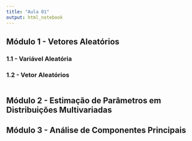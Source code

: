 ```yaml
---
title: "Aula 01"
output: html_notebook
---
```


## Módulo 1 - Vetores Aleatórios


### 1.1 - Variável Aleatória


### 1.2 - Vetor Aleatórios

```r

```


## Módulo 2 - Estimação de Parâmetros em Distribuições Multivariadas


## Módulo 3 - Análise de Componentes Principais